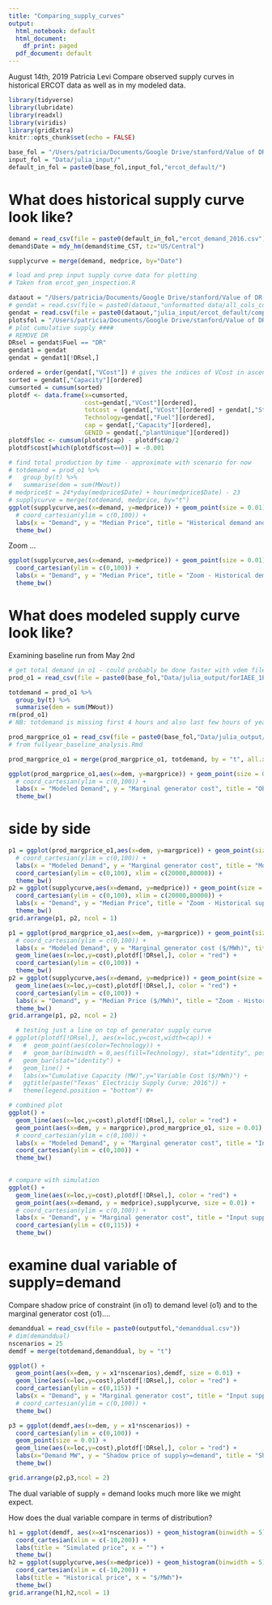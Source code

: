 ```yaml
---
title: "Comparing_supply_curves"
output:
  html_notebook: default
  html_document:
    df_print: paged
  pdf_document: default
---
```


August 14th, 2019
Patricia Levi
Compare observed supply curves in historical ERCOT data as well as in my modeled data.
```r
library(tidyverse)
library(lubridate)
library(readxl)
library(viridis)
library(gridExtra)
knitr::opts_chunk$set(echo = FALSE) 

base_fol = "/Users/patricia/Documents/Google Drive/stanford/Value of DR Project/"
input_fol = "Data/julia_input/"
default_in_fol = paste0(base_fol,input_fol,"ercot_default/")
```
# What does historical supply curve look like?
```r
demand = read_csv(file = paste0(default_in_fol,"ercot_demand_2016.csv"))
demand$Date = mdy_hm(demand$time_CST, tz="US/Central")

supplycurve = merge(demand, medprice, by="Date")
```


```r
# load and prep input supply curve data for plotting
# Taken from ercot_gen_inspection.R

dataout = "/Users/patricia/Documents/Google Drive/stanford/Value of DR Project/Data/"
# gendat = read.csv(file = paste0(dataout,"unformatted data/all_cols_complete_generator_listing_ERCOT_012019.csv"))
gendat = read.csv(file = paste0(dataout,"julia_input/ercot_default/complete_generator_correctedGas_Start_Ramp_noDR_07-20-20.csv"))
plotsfol = "/Users/patricia/Documents/Google Drive/stanford/Value of DR Project/plots/ERCOT_data/"
# plot cumulative supply ####
# REMOVE DR
DRsel = gendat$Fuel == "DR"
gendat1 = gendat
gendat = gendat1[!DRsel,]

ordered = order(gendat[,"VCost"]) # gives the indices of VCost in ascending value
sorted = gendat[,"Capacity"][ordered]
cumsorted = cumsum(sorted)
plotdf <- data.frame(x=cumsorted, 
                     cost=gendat[,"VCost"][ordered],
                     totcost = (gendat[,"VCost"][ordered] + gendat[,"StartCost"][ordered]/264)/1e3, #spread startup costs over 264 hours for full_test
                     Technology=gendat[,"Fuel"][ordered],
                     cap = gendat[,"Capacity"][ordered],
                     GENID = gendat[,"plantUnique"][ordered])
plotdf$loc <- cumsum(plotdf$cap) - plotdf$cap/2
plotdf$cost[which(plotdf$cost==0)] = -0.001

```

```r
# find total production by time - approximate with scenario for now
# totdemand = prod_o1 %>%
#   group_by(t) %>%
#   summarise(dem = sum(MWout))
# medprice$t = 24*yday(medprice$Date) + hour(medprice$Date) - 23
# supplycurve = merge(totdemand, medprice, by="t")
ggplot(supplycurve,aes(x=demand, y=medprice)) + geom_point(size = 0.01) +
  # coord_cartesian(ylim = c(0,100)) +
  labs(x = "Demand", y = "Median Price", title = "Historical demand and median price") +
  theme_bw()
```
Zoom ...
```r
ggplot(supplycurve,aes(x=demand, y=medprice)) + geom_point(size = 0.01) +
  coord_cartesian(ylim = c(0,100)) +
  labs(x = "Demand", y = "Median Price", title = "Zoom - Historical demand and median price")+
  theme_bw()
```

# What does modeled supply curve look like?
Examining baseline run from May 2nd
```r
# get total demand in o1 - could probably be done faster with vdem files...
prod_o1 = read_csv(file = paste0(base_fol,"Data/julia_output/forIAEE_1Pmin/base_noDRfullyear_2019-05-02/","prod_o1.csv"))

totdemand = prod_o1 %>%
  group_by(t) %>%
  summarise(dem = sum(MWout))
rm(prod_o1)
# NB: totdemand is missing first 4 hours and also last few hours of year.

prod_margprice_o1 = read_csv(file = paste0(base_fol,"Data/julia_output/forIAEE_1Pmin/base_noDRfullyear_2019-05-02/","prod_margprice_o1.csv"))
# from fullyear_baseline_analysis.Rmd

prod_margprice_o1 = merge(prod_margprice_o1, totdemand, by = "t", all.x = T)

```

```r
ggplot(prod_margprice_o1,aes(x=dem, y=margprice)) + geom_point(size = 0.01) +
  # coord_cartesian(ylim = c(0,100)) +
  labs(x = "Modeled Demand", y = "Marginal generator cost", title = "Observed supply curve") +
  theme_bw()
```

# side by side
<!-- https://sebastiansauer.github.io/two-plots-rmd/ -->
```r
p1 = ggplot(prod_margprice_o1,aes(x=dem, y=margprice)) + geom_point(size = 0.01) +
  # coord_cartesian(ylim = c(0,100)) +
  labs(x = "Modeled Demand", y = "Marginal generator cost", title = "Modeled supply curve") +
  coord_cartesian(ylim = c(0,100), xlim = c(20000,80000)) +
  theme_bw()
p2 = ggplot(supplycurve,aes(x=demand, y=medprice)) + geom_point(size = 0.01) +
  coord_cartesian(ylim = c(0,100), xlim = c(20000,80000)) +
  labs(x = "Demand", y = "Median Price", title = "Zoom - Historical supply curve")+
  theme_bw()
grid.arrange(p1, p2, ncol = 1)
```
```r
p1 = ggplot(prod_margprice_o1,aes(x=dem, y=margprice)) + geom_point(size = 0.01) +
  # coord_cartesian(ylim = c(0,100)) +
  labs(x = "Modeled Demand", y = "Marginal generator cost ($/MWh)", title = "Modeled supply curve") +
  geom_line(aes(x=loc,y=cost),plotdf[!DRsel,], color = "red") +
  coord_cartesian(ylim = c(0,100)) +
  theme_bw()
p2 = ggplot(supplycurve,aes(x=demand, y=medprice)) + geom_point(size = 0.01) +
  geom_line(aes(x=loc,y=cost),plotdf[!DRsel,], color = "red") +
  coord_cartesian(ylim = c(0,100)) +
  labs(x = "Demand", y = "Median Price ($/MWh)", title = "Zoom - Historical supply curve")+
  theme_bw()
grid.arrange(p1, p2, ncol = 2)
```



```r
  # testing just a line on top of generator supply curve
# ggplot(plotdf[!DRsel,], aes(x=loc,y=cost,width=cap)) + 
#   #  geom_point(aes(color=Technology)) +
#   #  geom_bar(binwidth = 0,aes(fill=Technology), stat="identity", position="identity") +
#   geom_bar(stat="identity") +
#   geom_line() +
#   labs(x="Cumulative Capacity (MW)",y="Variable Cost ($/MWh)") + 
#   ggtitle(paste("Texas' Electriciy Supply Curve: 2016")) + 
#   theme(legend.position = "bottom") #+ 

# combined plot
ggplot() + 
  geom_line(aes(x=loc,y=cost),plotdf[!DRsel,], color = "red") +
  geom_point(aes(x=dem, y = margprice),prod_margprice_o1, size = 0.01) +
  # coord_cartesian(ylim = c(0,100)) +
  labs(x = "Modeled Demand", y = "Marginal generator cost", title = "Input supply curve + simulated supply curve") +
  coord_cartesian(ylim = c(0,100)) +
  theme_bw()
  
```

```r
# compare with simulation
ggplot() + 
  geom_line(aes(x=loc,y=cost),plotdf[!DRsel,], color = "red") +
  geom_point(aes(x=demand, y = medprice),supplycurve, size = 0.01) +
  # coord_cartesian(ylim = c(0,100)) +
  labs(x = "Demand", y = "Marginal generator cost", title = "Input supply curve + historical supply curve") +
  coord_cartesian(ylim = c(0,115)) +
  theme_bw()

```

# examine dual variable of supply=demand
Compare shadow price of constraint (in o1) to demand level (o1) and to the marginal generator cost (o1)....
```r
demanddual = read_csv(file = paste0(outputfol,"demanddual.csv"))
# dim(demanddual)
nscenarios = 25
demdf = merge(totdemand,demanddual, by = "t")
```

```r
ggplot() + 
  geom_point(aes(x=dem, y = x1*nscenarios),demdf, size = 0.01) +
  geom_line(aes(x=loc,y=cost),plotdf[!DRsel,], color = "red") +
  coord_cartesian(ylim = c(0,115)) +
  labs(x = "Demand", y = "Marginal generator cost", title = "Input supply curve + dual values of supply-demand") +
  # coord_cartesian(ylim = c(0,100)) +
  theme_bw()
```

```r
p3 = ggplot(demdf,aes(x=dem, y = x1*nscenarios)) + 
  coord_cartesian(ylim = c(0,100)) +
  geom_point(size = 0.01) + 
  geom_line(aes(x=loc,y=cost),plotdf[!DRsel,], color = "red") +
  labs(x="Demand MW", y = "Shadow price of supply>=demand", title = "Shadow price of supply >= demand") +
  theme_bw()

grid.arrange(p2,p3,ncol = 2)
```
The dual variable of supply = demand looks much more like we might expect.

How does the dual variable compare in terms of distribution?
```r
h1 = ggplot(demdf, aes(x=x1*nscenarios)) + geom_histogram(binwidth = 5) +
  coord_cartesian(xlim = c(-10,200)) +
  labs(title = "Simulated price", x = "") +
  theme_bw()
h2 = ggplot(supplycurve,aes(x=medprice)) + geom_histogram(binwidth = 5) +
  coord_cartesian(xlim = c(-10,200)) +
  labs(title = "Historical price", x = "$/MWh")+
  theme_bw()
grid.arrange(h1,h2,ncol = 1)
```

